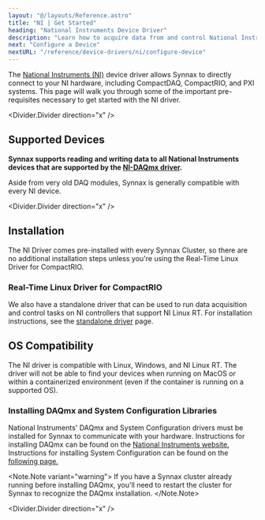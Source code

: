 ```yaml
---
layout: "@/layouts/Reference.astro"
title: "NI | Get Started"
heading: "National Instruments Device Driver"
description: "Learn how to acquire data from and control National Instruments hardware using Synnax."
next: "Configure a Device"
nextURL: "/reference/device-drivers/ni/configure-device"
---
```



The [National Instruments (NI)](https://www.ni.com/en-us.html) device driver allows
Synnax to directly connect to your NI hardware, including CompactDAQ, CompactRIO, and
PXI systems. This page will walk you through some of the important pre-requisites
necessary to get started with the NI driver.

<Divider.Divider direction="x" />

## Supported Devices

**Synnax supports reading and writing data to all National Instruments devices that are supported by the [NI-DAQmx driver](https://www.ni.com/en-us/support/downloads/drivers/download.ni-daqmx.html).**

Aside from very old DAQ modules, Synnax is generally compatible with every NI device.

<Divider.Divider direction="x" />

## Installation

The NI Driver comes pre-installed with every Synnax Cluster, so there are no additional
installation steps unless you're using the Real-Time Linux Driver for CompactRIO.

### Real-Time Linux Driver for CompactRIO

We also have a standalone driver that can be used to run data acquisition and control
tasks on NI controllers that support NI Linux RT. For installation instructions, see
the [standalone driver](/reference/device-drivers/standalone) page.

## OS Compatibility

The NI driver is compatible with Linux, Windows, and NI Linux RT. The driver will not
be able to find your devices when running on MacOS or within a containerized environment
(even if the container is running on a supported OS).

### Installing DAQmx and System Configuration Libraries

National Instruments' DAQmx and System Configuration drivers must be installed for Synnax to communicate with your
hardware. Instructions for installing DAQmx can be found on the
[National Instruments website.](https://www.ni.com/en/support/downloads/drivers/download.ni-daq-mx.html#532710)
Instructions for installing System Configuration can be found on the [following page.](https://www.ni.com/en/support/downloads/drivers/download.system-configuration.html)

<Note.Note variant="warning">
  If you have a Synnax cluster already running before installing DAQmx, you'll need to
  restart the cluster for Synnax to recognize the DAQmx installation.
</Note.Note>

<Divider.Divider direction="x" />
